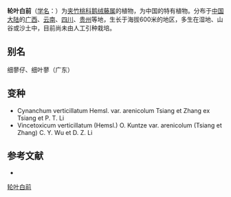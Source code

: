 {{Speciesbox
| name = 轮叶白前
| status = 
| status_system = 
| image =
| genus = Cynanchum
| species = verticillatum
| authority = Hemsl.
| subdivision_ranks =[[变种|变种]]
| subdivision =
* 轮叶白前 ''C. v.'' var. ''verticillatum''
* [[富宁白前|富宁白前]] ''C. v.'' var. ''arenicolum''
}}

'''轮叶白前'''（[[学名|学名]]：{{lang|la|''Cynanchum verticillatum''}}）为[[夹竹桃科|夹竹桃科]][[鹅绒藤属|鹅绒藤属]]的植物，为中国的特有植物。分布于[[中国大陆|中国大陆]]的[[广西|广西]]、[[云南|云南]]、[[四川|四川]]、[[贵州|贵州]]等地，生长于海拔600米的地区，多生在湿地、山谷或沙土中，目前尚未由人工引种栽培。

== 别名 ==
细蓼仔、细叶蓼（广东）

== 变种 ==
* Cynanchum verticillatum Hemsl. var. arenicolum Tsiang et Zhang ex Tsiang et P. T. Li
* Vincetoxicum verticillatum (Hemsl.) O. Kuntze var. arenicolum (Tsiang et Zhang) C. Y. Wu et D. Z. Li

== 参考文献 ==
<div class="references-small">
* {{cite web| url =http://www.bioinfo.cn/db05/KmzwSpecies.php?action=view&id=253| title =轮叶白前（原变种）| work =《中国高等植物数据库全库》| publisher =中国科学院微生物研究所| author =昆明植物研究所| accessdate =2009-02-21| deadurl =yes| archiveurl =https://web.archive.org/web/20160305072353/http://www.bioinfo.cn/db05/KmzwSpecies.php?action=view&id=253| archivedate =2016-03-05}}
</div>
{{Taxonbar|from=Q15224927}}

[[Category:鹅绒藤属|轮叶白前]]


{{植物小作品}}